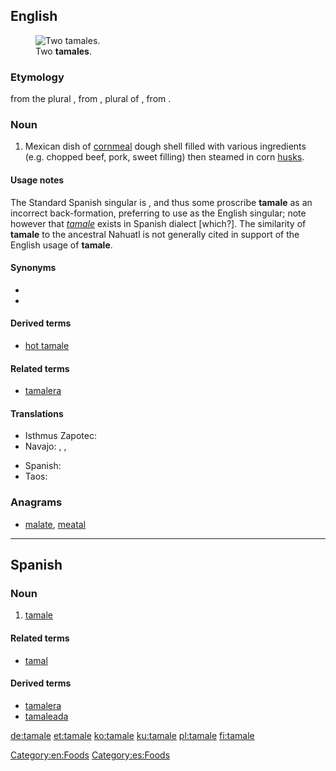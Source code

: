 ==English==
{{wikipedia|tamale}}
[[File:Tamales.jpg|thumb|Two '''tamales'''.]]

===Etymology===
{{back-form|en|nodot=1}} from the plural {{m|en|tamales}}, from {{etyl|es|en}} {{term|tamales|lang=es}}, plural of {{term|tamal|lang=es}}, from {{etyl|nah|en}} {{term|tamalli|lang=nah||wrapped}}.

===Noun===
{{en-noun}}

# Mexican dish of [[cornmeal]] dough shell filled with various ingredients (e.g. chopped beef, pork, sweet filling) then steamed in corn [[husks]].

====Usage notes====
The Standard Spanish singular is {{term|tamal|lang=es}}, and thus some proscribe '''tamale''' as an incorrect back-formation, preferring to use {{term|tamal|lang=en}} as the English singular; note however that ''[[#Spanish|tamale]]'' exists in Spanish dialect [which?]. The similarity of '''tamale''' to the ancestral Nahuatl {{term|tamalli|lang=nah}} is not generally cited in support of the English usage of '''tamale'''.

====Synonyms====
* {{l|en|humita}}
* {{l|en|tamal}}

====Derived terms====
* [[hot tamale]]

====Related terms====
* [[tamalera]]

====Translations====
{{trans-top|Mexican dish}}
* Isthmus Zapotec: {{t|zai|gueta guu}}
* Navajo: {{t|nv|ałchʼįʼ beʼestłʼóní}}, {{t|nv|Naakaii bintsidígoʼí}}, {{t|nv|nijiloʼí}}
{{trans-mid}}
* Spanish: {{t+|es|tamal|m}}
* Taos: {{t|twf|tomòli’ína}}
{{trans-bottom}}

===Anagrams===
* [[malate#English|malate]], [[meatal#English|meatal]]

[[Category:en:Foods]]

----

==Spanish==

===Noun===
{{es-noun|m}}

# {{context|dialect|lang=es}} [[#English|tamale]]

====Related terms====
* [[tamal]]

====Derived terms====
* [[tamalera]]
* [[tamaleada]]

[[Category:es:Foods]]

[[de:tamale]]
[[et:tamale]]
[[ko:tamale]]
[[ku:tamale]]
[[pl:tamale]]
[[fi:tamale]]